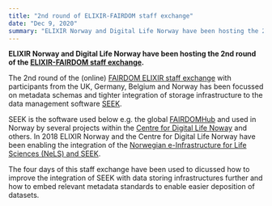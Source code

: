 ```yaml
---
title: "2nd round of ELIXIR-FAIRDOM staff exchange"
date: "Dec 9, 2020"
summary: "ELIXIR Norway and Digital Life Norway have been hosting the 2nd round of the ELIXIR-FAIRDOM staff exchange."
---
```

**ELIXIR Norway and Digital Life Norway have been hosting the 2nd round of the [ELIXIR-FAIRDOM staff exchange](https://elixir-europe.org/activities/fairdom).**

The 2nd round of the (online) [FAIRDOM ELIXIR staff exchange](https://elixir-europe.org/activities/fairdom) with participants
from the UK, Germany, Belgium and Norway has been focussed on metadata
schemas and tighter integration of storage infrastructure to the data
management software [SEEK](https://docs.seek4science.org/).

SEEK is the software used below e.g. the global [FAIRDOMHub](https://fairdomhub.org/)
and used in Norway by several projects within the [Centre for Digital Life Noway](https://www.digitallifenorway.org/) and
others. In 2018 ELIXIR Norway and the Centre for Digital Life Norway
have been enabling the integration of the [Norwegian e-Infrastructure for Life Sciences (NeLS) and SEEK](https://fair-dom.org/2018/06/11/making-fair-data-management-easier-for-norwegian-life-science-researchers/).

The four days of this staff exchange have been used to dicussed how to
improve the integration of SEEK with data storing infrastructures further
and how to embed relevant metadata standards to enable easier
deposition of datasets.
